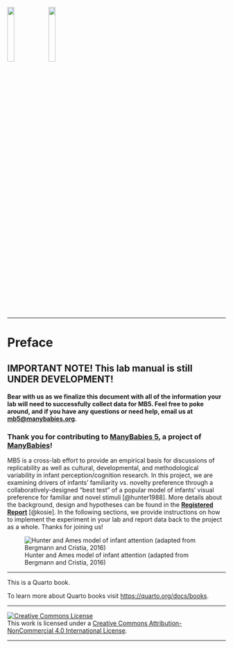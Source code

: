 ![](images/mb-logo.png){width="18%"} ![](images/mb5-logo.png){width="18%"}

------------------------------------------------------------------------

# Preface {.unnumbered}

## IMPORTANT NOTE! This lab manual is still UNDER DEVELOPMENT! {.unnumbered}

#### Bear with us as we finalize this document with all of the information your lab will need to successfully collect data for MB5. Feel free to poke around, and if you have any questions or need help, email us at [mb5@manybabies.org](mailto:mb5@manybabies.org). {.unnumbered}



### Thank you for contributing to [**ManyBabies 5**](https://manybabies.org/MB5/), a project of [**ManyBabies**](https://manybabies.org/)! {.unnumbered}

MB5 is a cross-lab effort to provide an empirical basis for discussions of replicability as well as cultural, developmental, and methodological variability in infant perception/cognition research. In this project, we are examining drivers of infants’ familiarity vs. novelty preference through a collaboratively-designed “best test” of a popular model of infants’ visual preference for familiar and novel stimuli [@hunter1988]. More details about the background, design and hypotheses can be found in the [**Registered Report**](https://osf.io/preprints/psyarxiv/ck3vd) [@kosie]. In the following sections, we provide instructions on how to implement the experiment in your lab and report data back to the project as a whole. Thanks for joining us!

![Hunter and Ames model of infant attention (adapted from Bergmann and Cristia, 2016)](images/HunterAmesFig.png){#fig-hunterames}

------------------------------------------------------------------------

This is a Quarto book.

To learn more about Quarto books visit <https://quarto.org/docs/books>.

------------------------------------------------------------------------

<a rel="license" href="http://creativecommons.org/licenses/by-nc/4.0/"><img src="https://i.creativecommons.org/l/by-nc/4.0/88x31.png" alt="Creative Commons License" style="border-width:0"/></a><br />This work is licensed under a <a rel="license" href="http://creativecommons.org/licenses/by-nc/4.0/">Creative Commons Attribution-NonCommercial 4.0 International License</a>.

------------------------------------------------------------------------
